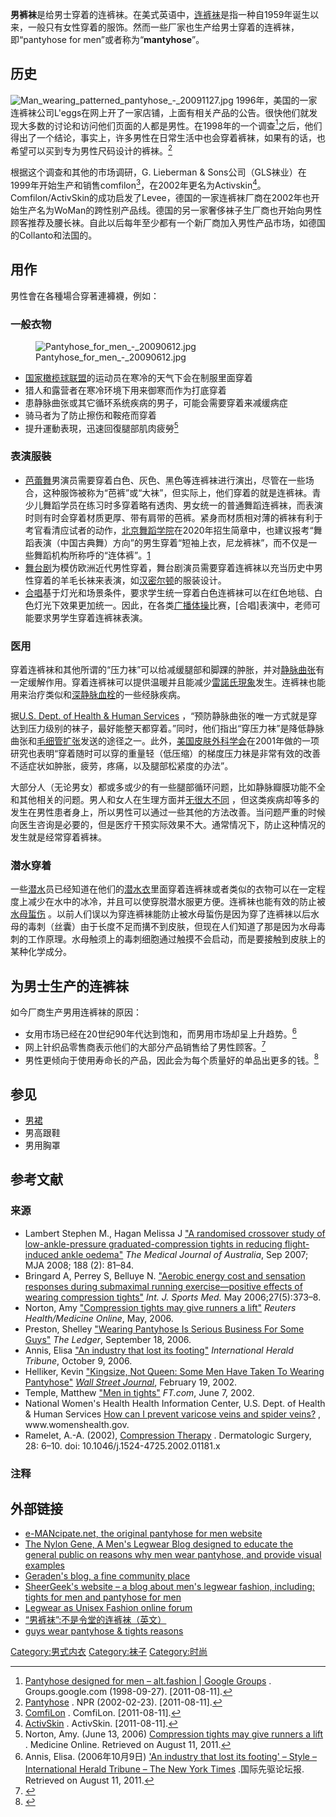 '''男裤袜'''是给男士穿着的连裤袜。在美式英语中，[[连裤袜|连裤袜]]是指一种自1959年诞生以来，一般只有女性穿着的服饰。然而一些厂家也生产给男士穿着的连裤袜，即“pantyhose for men”或者称为“'''mantyhose'''”。

==历史==
[[File:Man_wearing_patterned_pantyhose_-_20091127.jpg|thumb]]
1996年，美国的一家连裤袜公司L'eggs在网上开了一家店铺，上面有相关产品的公告。很快他们就发现大多数的讨论和访问他们页面的人都是男性。在1998年的一个调查<ref>[http://groups.google.com/group/alt.fashion/browse_thread/thread/b6d1e23453c6f297/791438df49f4bafa Pantyhose designed for men – alt.fashion | Google Groups] {{Wayback|url=http://groups.google.com/group/alt.fashion/browse_thread/thread/b6d1e23453c6f297/791438df49f4bafa |date=20120321100446 }}. Groups.google.com (1998-09-27). [2011-08-11].</ref>之后，他们得出了一个结论，事实上，许多男性在日常生活中也会穿着裤袜，如果有的话，也希望可以买到专为男性尺码设计的裤袜。<ref>[http://www.npr.org/templates/story/story.php?storyId=1138565 Pantyhose] {{Wayback|url=http://www.npr.org/templates/story/story.php?storyId=1138565 |date=20110519200701 }}. NPR (2002-02-23). [2011-08-11].</ref>

根据这个调查和其他的市场调研，G. Lieberman & Sons公司（GLS袜业）在1999年开始生产和销售comfilon<ref>[http://www.comfilon.com ComfiLon] {{Wayback|url=http://www.comfilon.com/ |date=20110225222653 }}. ComfiLon. [2011-08-11].</ref>，在2002年更名为Activskin<ref>[http://www.activskin.com ActivSkin] {{Wayback|url=http://www.activskin.com/ |date=20080517070951 }}. ActivSkin. [2011-08-11].</ref>。Comfilon/ActivSkin的成功启发了Levee，德国的一家连裤袜厂商在2002年也开始生产名为WoMan的跨性别产品线。德国的另一家奢侈袜子生厂商{{link-en|Wolford|Wolford}}也开始向男性顾客推荐及腰长袜。自此以后每年至少都有一个新厂商加入男性产品市场，如德国的Collanto和法国的{{link-en|Gerbe|Gerbe_(lingerie)}}。

==用作==
男性會在各種場合穿著連褲襪，例如：

===一般衣物===
[[File:Pantyhose_for_men_-_20090612.jpg|thumb]]
* [[国家橄榄球联盟|国家橄榄球联盟]]的运动员在寒冷的天气下会在制服里面穿着
* 猎人和露营者在寒冷环境下用来御寒而作为打底穿着
* 患静脉曲张或其它循环系统疾病的男子，可能会需要穿着来减缓病症
* 骑马者为了防止擦伤和鞍疮而穿着
* 提升運動表現，迅速回復腿部肌肉疲勞<ref>Norton, Amy. (June 13, 2006) [http://www.medicineonline.com/news/12/4836/Compression-tights-may-give-runners-a-lift.html Compression tights may give runners a lift] {{webarchive|url=https://web.archive.org/web/20081208153715/http://www.medicineonline.com/news/12/4836/Compression-tights-may-give-runners-a-lift.html |date=2008-12-08 }}. Medicine Online. Retrieved on August 11, 2011.</ref>

===表演服裝===
* [[芭蕾舞|芭蕾舞]]男演员需要穿着白色、灰色、黑色等连裤袜进行演出，尽管在一些场合，这种服饰被称为“芭裤”或“大袜”，但实际上，他们穿着的就是连裤袜。青少儿舞蹈学员在练习时多穿着略有透肉、男女统一的普通舞蹈连裤袜，而表演时则有时会穿着材质更厚、带有肩带的芭裤。紧身而材质相对薄的裤袜有利于考官看清应试者的动作，[[北京舞蹈学院|北京舞蹈学院]]在2020年招生简章中，也建议报考“舞蹈表演（中国古典舞）方向”的男生穿着“短袖上衣，尼龙裤袜”，而不仅是一些舞蹈机构所称呼的“连体裤”。[https://www.bda.edu.cn/zsjy/bkzsxx/480725.htm]
* [[舞台剧|舞台剧]]为模仿欧洲近代男性穿着，舞台剧演员需要穿着连裤袜以充当历史中男性穿着的羊毛长袜来表演，如[[汉密尔顿|汉密尔顿]]的服装设计。
* [[合唱|合唱]]基于灯光和场景条件，要求学生统一穿着白色连裤袜可以在红色地毯、白色灯光下效果更加统一。因此，在各类[[广播体操|广播体操]]比赛，[合唱]表演中，老师可能要求男学生穿着连裤袜表演。

===医用===
穿着连裤袜和其他所谓的“压力袜”可以给减缓腿部和脚踝的肿胀，并对[[静脉曲张|静脉曲张]]有一定缓解作用。穿着连裤袜可以提供温暖并且能减少[[雷諾氏症候群|雷諾氏現象]]发生。连裤袜也能用来治疗类似{{link-en|淋巴水肿|lymphedema}}和[[深静脉血栓|深静脉血栓]]的一些经脉疾病。

据[http://www.womenshealth.gov/FAQ/varicose-spider-veins.cfm#K U.S. Dept. of Health & Human Services] {{Wayback|url=http://www.womenshealth.gov/FAQ/varicose-spider-veins.cfm#K |date=20120814135355 }}，“预防静脉曲张的唯一方式就是穿达到压力级别的袜子，最好能整天都穿着。”同时，他们指出“穿压力袜”是降低静脉曲张和[[毛细管扩张|毛细管扩张]]发送的途径之一。此外，[http://www3.interscience.wiley.com/search/allsearch?mode=viewselected&product=journal&ID=119097872&view_selected.x=95&view_selected.y=8 美国皮肤外科学会]{{Dead link|date=2019年4月 |bot=InternetArchiveBot |fix-attempted=yes }}在2001年做的一项研究也表明“穿着随时可以穿的重量轻（低压缩）的梯度压力袜是非常有效的改善不适症状如肿胀，疲劳，疼痛，以及腿部松紧度的办法”。

大部分人（无论男女）都或多或少的有一些腿部循环问题，比如静脉瓣膜功能不全和其他相关的问题。男人和女人在生理方面并[http://www.nylongene.com/2009/11/informative-article-on-support-hosiery.html 无很大不同] {{Wayback|url=http://www.nylongene.com/2009/11/informative-article-on-support-hosiery.html |date=20120310205435 }}，但这类疾病却等多的发生在男性患者身上，所以男性可以通过一些其他的方法改善。当问题严重的时候向医生咨询是必要的，但是医疗干预实际效果不大。通常情况下，防止这种情况的发生就是经常穿着裤袜。

===潜水穿着===
一些[[潜水|潜水]]员已经知道在他们的[[潜水衣|潜水衣]]里面穿着连裤袜或者类似的衣物可以在一定程度上减少在水中的冰冷{{Citation needed|date=January 2010}}，并且可以使穿脱潜水服更方便。连裤袜也能有效的防止被[[水母|水母]][http://lifehacker.com/5560147/use-pantyhose-to-protect-yourself-from-jellyfish-stings 蜇伤] {{Wayback|url=http://lifehacker.com/5560147/use-pantyhose-to-protect-yourself-from-jellyfish-stings |date=20120130142404 }}。以前人们误以为穿连裤袜能防止被水母蜇伤是因为穿了连裤袜以后水母的毒刺（丝囊）由于长度不足而搆不到皮肤，但现在人们知道了那是因为水母毒刺的工作原理。水母触须上的毒刺细胞通过触摸不会启动，而是要接触到皮肤上的某种化学成分。

==为男士生产的连裤袜==
如今厂商生产男用连裤袜的原因：

*女用市场已经在20世纪90年代达到饱和，而男用市场却呈上升趋势。<ref>Annis, Elisa. (2006年10月9日) [http://www.iht.com/articles/2006/10/09/reports/rhose.php 'An industry that lost its footing' – Style – International Herald Tribune – The New York Times] {{Wayback|url=http://www.iht.com/articles/2006/10/09/reports/rhose.php |date=20090131100134 }}.国际先驱论坛报. Retrieved on August 11, 2011.</ref>
*网上针织品零售商表示他们的大部分产品销售给了男性顾客。<ref>{{Cite web |url=http://forums.delphiforums.com/n/mb/message.asp?webtag=LegwearUF&msg=4732.1 |title=存档副本 |accessdate=2012-02-05 |archive-date=2012-07-08 |archive-url=https://archive.today/20120708040059/http://forums.delphiforums.com/n/mb/message.asp?webtag=LegwearUF&msg=4732.1 |dead-url=yes }}</ref>
*男性更倾向于使用寿命长的产品，因此会为每个质量好的单品出更多的钱。<ref>{{cite web |url=http://www.comfilon.com/FAQs.asp |title=存档副本 |accessdate=2012-02-05  |deadurl=yes |archiveurl=https://web.archive.org/web/20081121192321/http://www.comfilon.com/FAQs.asp |archivedate=2008-11-21 }}</ref>

==参见==
* [[男裙|男裙]]
* 男高跟鞋
* 男用胸罩

==参考文献==
===来源===
* Lambert Stephen M., Hagan Melissa J [http://www.mja.com.au/public/issues/188_02_210108/hag10558_fm.html "A randomised crossover study of low-ankle-pressure graduated-compression tights in reducing flight-induced ankle oedema"] {{Wayback|url=http://www.mja.com.au/public/issues/188_02_210108/hag10558_fm.html |date=20120218132024 }} ''The Medical Journal of Australia'', Sep 2007; MJA 2008; 188 (2): 81–84.
* Bringard A, Perrey S, Belluye N. [http://www.ncbi.nlm.nih.gov/entrez/query.fcgi?db=PubMed&cmd=search&term=16729379 "Aerobic energy cost and sensation responses during submaximal running exercise—positive effects of wearing compression tights"] ''Int. J. Sports Med.'' May 2006;27(5):373–8.
* Norton, Amy [https://web.archive.org/web/20081208153715/http://www.medicineonline.com/news/12/4836/Compression-tights-may-give-runners-a-lift.html "Compression tights may give runners a lift"] ''Reuters Health/Medicine Online'', May, 2006.
* Preston, Shelley [http://www.theledger.com/apps/pbcs.dll/article?AID=/20060918/NEWS/609180302&SearchID=73257245076374 "Wearing Pantyhose Is Serious Business For Some Guys"] {{Wayback|url=http://www.theledger.com/apps/pbcs.dll/article?AID=%2F20060918%2FNEWS%2F609180302&SearchID=73257245076374 |date=20171003075955 }} ''The Ledger'', September 18, 2006.
* Annis, Elisa [http://www.iht.com/articles/2006/10/09/reports/rhose.php "An industry that lost its footing"] {{Wayback|url=http://www.iht.com/articles/2006/10/09/reports/rhose.php |date=20090131100134 }} ''International Herald Tribune'', October 9, 2006.
* Helliker, Kevin [https://web.archive.org/web/20050304005421/http://www.comfilon.com/dloads/20020219_WSJ-KingsizeNotQueen-lg.pdf "Kingsize, Not Queen: Some Men Have Taken To Wearing Pantyhose"] ''[[Wall_Street_Journal|Wall Street Journal]]'', February 19, 2002.
* Temple, Matthew [https://web.archive.org/web/20050304005129/http://www.comfilon.com/dloads/20020607_FTLondon-MensPH.pdf "Men in tights"] ''FT.com'', June 7, 2002.
* National Women's Health Health Information Center, U.S. Dept. of Health & Human Services [http://www.womenshealth.gov/FAQ/varicose-spider-veins.cfm#K How can I prevent varicose veins and spider veins?] {{Wayback|url=http://www.womenshealth.gov/FAQ/varicose-spider-veins.cfm#K |date=20120814135355 }}, www.womenshealth.gov.
* Ramelet, A.-A. (2002), [http://onlinelibrary.wiley.com/doi/10.1046/j.1524-4725.2002.01181.x/abstract Compression Therapy] {{Wayback|url=http://onlinelibrary.wiley.com/doi/10.1046/j.1524-4725.2002.01181.x/abstract |date=20121026122731 }}. Dermatologic Surgery, 28: 6–10. doi: 10.1046/j.1524-4725.2002.01181.x

===注释===
{{Reflist|2}}

==外部链接==
* [http://www.e-mancipate.net/ e-MANcipate.net, the original pantyhose for men website] {{Wayback|url=http://www.e-mancipate.net/ |date=20120207064100 }}
* [http://www.nylongene.com/ The Nylon Gene, A Men's Legwear Blog designed to educate the general public on reasons why men wear pantyhose, and provide visual examples] {{Wayback|url=http://www.nylongene.com/ |date=20120125023746 }}
* [https://web.archive.org/web/20120210040624/http://geraden.blog-city.com/ Geraden's blog, a fine community place]
* [https://archive.is/20121202053116/sheergeek.blogspot.com/ SheerGeek's website – a blog about men's legwear fashion, including: tights for men and pantyhose for men]
* [https://web.archive.org/web/20130420004811/http://forums.delphiforums.com/legwearuf/start Legwear as Unisex Fashion online forum]
* [http://www.msnbc.msn.com/id/28527841/ “男裤袜”:不是令堂的连裤袜（英文）] {{Wayback|url=http://www.msnbc.msn.com/id/28527841/ |date=20090210040847 }}
* [https://mencompressionpantyhose.com/guys-wear-tights-best-7-reasons/ guys wear pantyhose & tights reasons] {{Wayback|url=https://mencompressionpantyhose.com/guys-wear-tights-best-7-reasons/ |date=20201128125716 }}

{{男用內衣}}
{{袜}}

[[Category:男式内衣|Category:男式内衣]]
[[Category:袜子|Category:袜子]]
[[Category:时尚|Category:时尚]]
